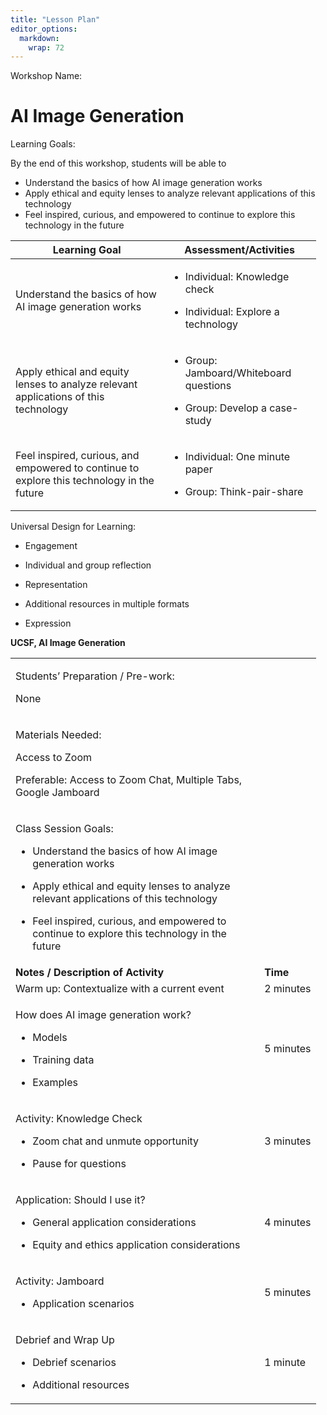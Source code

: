 ```yaml
---
title: "Lesson Plan"
editor_options: 
  markdown: 
    wrap: 72
---
```


Workshop Name:

# AI Image Generation

Learning Goals:

By the end of this workshop, students will be able to

  - Understand the basics of how AI image generation works
  - Apply ethical and equity lenses to analyze relevant applications of this technology
  - Feel inspired, curious, and empowered to continue to explore this technology in the future

+----------------------------------+----------------------------------+
| Learning Goal                    | Assessment/Activities            |
+==================================+==================================+
| Understand the basics of         | -   Individual: Knowledge check  |
| how AI image generation works    |                                  |
|                                  | -   Individual: Explore a        |
|                                  |     technology                   |
|                                  |      
+----------------------------------+----------------------------------+
| Apply ethical and equity lenses  | -   Group: Jamboard/Whiteboard   |
| to analyze relevant              |     questions                    |
| applications of this technology  |                                  |
|                                  | -   Group: Develop a case-study  |
|                                  |                                  |
+----------------------------------+----------------------------------+
| Feel inspired, curious, and      | -   Individual: One minute       |
| empowered to continue            |     paper                        |
| to explore this technology       |                                  |
| in the future                    | -   Group: Think-pair-share      |
|                                  |                                  |
+----------------------------------+----------------------------------+

Universal Design for Learning:

-   Engagement

  - Individual and group reflection

-   Representation

  - Additional resources in multiple formats

-   Expression


**UCSF, AI Image Generation**

+--------------------------------------------------------+------------+
| Students' Preparation / Pre-work:                      |            |
|                                                        |            |
| None                                                   |            |
+--------------------------------------------------------+------------+
| Materials Needed:                                      |            |
|                                                        |            |
| Access to Zoom                                         |            |
|                                                        |            |
| Preferable: Access to Zoom Chat, Multiple Tabs, Google |            |
| Jamboard                                               |            |
+--------------------------------------------------------+------------+
| Class Session Goals:                                   |            |
|                                                        |            |
| -   Understand the basics of how AI image              |            |
|     generation works                                   |            |
|                                                        |            |
| -   Apply ethical and equity lenses to analyze         |            |
|     relevant applications of this technology           |            |
|                                                        |            |
| -   Feel inspired, curious, and empowered to continue  |            |
|     to explore this technology in the future           |            |
+--------------------------------------------------------+------------+
| **Notes / Description of Activity**                    | **Time**   |
+--------------------------------------------------------+------------+
| Warm up: Contextualize with a current event            |  2 minutes |
|                                                        |            |
+--------------------------------------------------------+------------+
| How does AI image generation work?                     |  5 minutes |
|                                                        |            |
| -   Models                                             |            |
|                                                        |            |
| -   Training data                                      |            |
|                                                        |            |
| -   Examples                                           |            |
+--------------------------------------------------------+------------+
| Activity: Knowledge Check                              | 3 minutes  |
|                                                        |            |
| -   Zoom chat and unmute opportunity                   |            |
|                                                        |            |
| -   Pause for questions                                |            |
|                                                        |            |
+--------------------------------------------------------+------------+
| Application: Should I use it?                          | 4 minutes  |
|                                                        |            |
| -   General application considerations                 |            |
|                                                        |            |
| -   Equity and ethics application considerations       |            |
|                                                        |            |
+--------------------------------------------------------+------------+
| Activity: Jamboard                                     | 5 minutes  |
|                                                        |            |
| -   Application scenarios                              |            |
|                                                        |            |
+--------------------------------------------------------+------------+
| Debrief and Wrap Up                                    | 1 minute   |
|                                                        |            |
| -   Debrief scenarios                                  |            |
|                                                        |            |
| -   Additional resources                               |            |
|                                                        |            |
+--------------------------------------------------------+------------+

